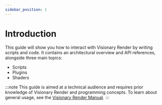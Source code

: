 ```yaml
---
sidebar_position: 1
---
```


# Introduction

This guide will show you how to interact with Visionary Render by writing scripts and code. It contains an architectural overview and API references, alongside three main topics:

- Scripts
- Plugins
- Shaders

:::note
This guide is aimed at a technical audience and requires prior knowledge of Visionary Render and programming concepts. To learn about general usage, see the [Visionary Render Manual](../visionary-render/introduction.mdx).
:::
